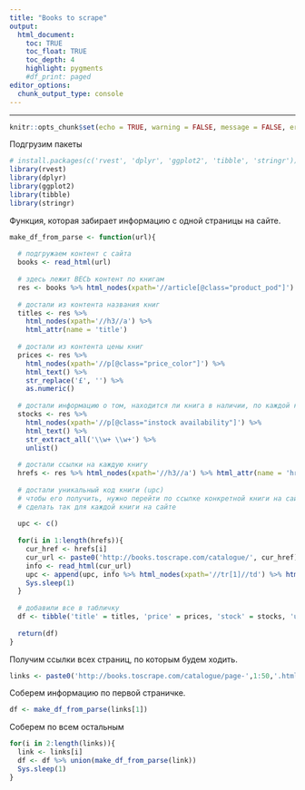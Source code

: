 ```yaml
---
title: "Books to scrape"
output: 
  html_document:
    toc: TRUE
    toc_float: TRUE
    toc_depth: 4
    highlight: pygments
    #df_print: paged
editor_options: 
  chunk_output_type: console
---
```

<style>
h1,
h2,
h3,
h4,
h5,
h6  {
  color: #317eac;
}
</style>
---
```r
knitr::opts_chunk$set(echo = TRUE, warning = FALSE, message = FALSE, error = TRUE, eval = FALSE)
```

Подгрузим пакеты

```r
# install.packages(с('rvest', 'dplyr', 'ggplot2', 'tibble', 'stringr'))
library(rvest)
library(dplyr)
library(ggplot2)
library(tibble)
library(stringr)
```

Функция, которая забирает информацию с одной страницы на сайте. 

```r
make_df_from_parse <- function(url){
  
  # подгружаем контент с сайта
  books <- read_html(url)
  
  # здесь лежит ВЕСЬ контент по книгам
  res <- books %>% html_nodes(xpath='//article[@class="product_pod"]')
  
  # достали из контента названия книг
  titles <- res %>% 
    html_nodes(xpath='//h3//a') %>% 
    html_attr(name = 'title')
  
  # достали из контента цены книг
  prices <- res %>% 
    html_nodes(xpath='//p[@class="price_color"]') %>% 
    html_text() %>% 
    str_replace('£', '') %>% 
    as.numeric()
  
  # достали информацию о том, находится ли книга в наличии, по каждой книге
  stocks <- res %>% 
    html_nodes(xpath='//p[@class="instock availability"]') %>% 
    html_text() %>%
    str_extract_all('\\w+ \\w+') %>% 
    unlist()
  
  # достали ссылки на каждую книгу
  hrefs <- res %>% html_nodes(xpath='//h3//a') %>% html_attr(name = 'href')
  
  # достали уникальный код книги (upc)
  # чтобы его получить, нужно перейти по ссылке конкретной книги на сайте
  # сделать так для каждой книги на сайте 
  
  upc <- c()
  
  for(i in 1:length(hrefs)){
    cur_href <- hrefs[i]
    cur_url <- paste0('http://books.toscrape.com/catalogue/', cur_href)
    info <- read_html(cur_url)
    upc <- append(upc, info %>% html_nodes(xpath='//tr[1]//td') %>% html_text())
    Sys.sleep(1)
  }
  
  # добавили все в табличку
  df <- tibble('title' = titles, 'price' = prices, 'stock' = stocks, 'upc' = upc)
  
  return(df)
}
```

Получим ссылки всех страниц, по которым будем ходить. 

```r
links <- paste0('http://books.toscrape.com/catalogue/page-',1:50,'.html')
```

Соберем информацию по первой страничке. 

```r
df <- make_df_from_parse(links[1])
```

Соберем по всем остальным

```r
for(i in 2:length(links)){
  link <- links[i]
  df <- df %>% union(make_df_from_parse(link))
  Sys.sleep(1)
}
```



